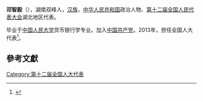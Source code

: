 '''邓智毅'''（{{bd|1965年||}}），湖南双峰人，[[汉族|汉族]]，[[中华人民共和国|中华人民共和国]]政治人物、[[第十二届全国人民代表大会|第十二届全国人民代表大会]]湖北地区代表。

毕业于[[中国人民大学|中国人民大学]]货币银行学专业。加入[[中国共产党|中国共产党]]。2013年，担任全国人大代表<ref>{{cite news|title=全国人大代表信息-邓智毅|url= http://210.82.31.1:8084/delegate/viewDelegate.action?dbid=121547|accessdate=2013-04-05|newspaper=全国人大网|archive-url=https://web.archive.org/web/20160305230818/http://www.npc.gov.cn/delegate/viewDelegate.action?dbid=121547|archive-date=2016-03-05|dead-url=yes}}</ref>。

==參考文獻==
{{reflist}}
{{中国政治人物小作品}}

[[Category:第十二届全国人大代表|Category:第十二届全国人大代表]]